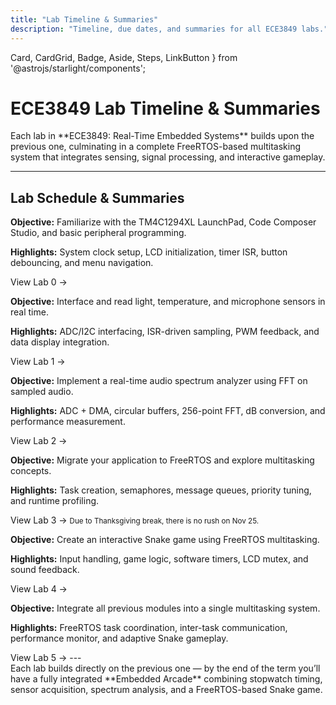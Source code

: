 ```yaml
---
title: "Lab Timeline & Summaries"
description: "Timeline, due dates, and summaries for all ECE3849 labs."
---
```


  Card,
  CardGrid,
  Badge,
  Aside,
  Steps,
  LinkButton
} from '@astrojs/starlight/components';

# ECE3849 Lab Timeline & Summaries

<Aside type="note" title="Overview">
  Each lab in **ECE3849: Real-Time Embedded Systems** builds upon the previous one,
  culminating in a complete FreeRTOS-based multitasking system that integrates sensing,
  signal processing, and interactive gameplay.
</Aside>

---

## Lab Schedule & Summaries

<CardGrid stagger>

  <Card title="Lab 0 – Stopwatch & Graphical Menu" icon="seti:clock">
    <Badge text="Due Oct 29" variant="success" size="medium" />
    <p><strong>Objective:</strong> Familiarize with the TM4C1294XL LaunchPad, Code Composer Studio,
    and basic peripheral programming.</p>
    <p><strong>Highlights:</strong> System clock setup, LCD initialization, timer ISR, button debouncing,
    and menu navigation.</p>
  <LinkButton href="/labs/lab0/" target="_blank">View Lab 0 →</LinkButton>
  </Card>

  <Card title="Lab 1 – Sensor Hub (Light, Temp, Sound)" icon="sun">
    <Badge text="Due Nov 5" variant="success" size="medium" />
    <p><strong>Objective:</strong> Interface and read light, temperature, and microphone sensors in real time.</p>
    <p><strong>Highlights:</strong> ADC/I2C interfacing, ISR-driven sampling, PWM feedback,
    and data display integration.</p>
  <LinkButton href="/labs/lab1/" target="_blank">View Lab 1 →</LinkButton>
  </Card>

  <Card title="Lab 2 – 8-Band Spectrum Analyzer" icon="seti:audio">
    <Badge text="Due Nov 12" variant="note" size="medium" />
    <p><strong>Objective:</strong> Implement a real-time audio spectrum analyzer using FFT on sampled audio.</p>
    <p><strong>Highlights:</strong> ADC + DMA, circular buffers, 256-point FFT, dB conversion,
    and performance measurement.</p>
  <LinkButton href="/labs/lab2/" target="_blank">View Lab 2 →</LinkButton>
  </Card>

  <Card title="Lab 3 – Migration to FreeRTOS" icon="document">
    <Badge text="Due Nov 19" variant="note" size="medium" />
    <p><strong>Objective:</strong> Migrate your application to FreeRTOS and explore multitasking concepts.</p>
    <p><strong>Highlights:</strong> Task creation, semaphores, message queues, priority tuning,
    and runtime profiling.</p>
  <LinkButton href="/labs/lab3/" target="_blank">View Lab 3 →</LinkButton>
  </Card>

  <Card title="Lab 4 – RTOS Snake Game" icon="rocket">
    <Badge text="Due Dec 1" variant="caution" size="medium" />
    <small>Due to Thanksgiving break, there is no rush on Nov 25.</small>
    <p><strong>Objective:</strong> Create an interactive Snake game using FreeRTOS multitasking.</p>
    <p><strong>Highlights:</strong> Input handling, game logic, software timers, LCD mutex, and sound feedback.</p>
  <LinkButton href="/labs/lab4/" target="_blank">View Lab 4 →</LinkButton>
  </Card>

  <Card title="Lab 5 – Final System Integration" icon="laptop">
    <Badge text="Due Dec 10" variant="danger" size="medium" />
    <p><strong>Objective:</strong> Integrate all previous modules into a single multitasking system.</p>
    <p><strong>Highlights:</strong> FreeRTOS task coordination, inter-task communication, performance monitor,
    and adaptive Snake gameplay.</p>
  <LinkButton href="/labs/lab5/" target="_blank">View Lab 5 →</LinkButton>
  </Card>

</CardGrid>
---

<Aside type="tip" title="Pro Tip">
  Each lab builds directly on the previous one — by the end of the term you’ll have a fully integrated
  **Embedded Arcade** combining stopwatch timing, sensor acquisition, spectrum analysis,
  and a FreeRTOS-based Snake game.
</Aside>
